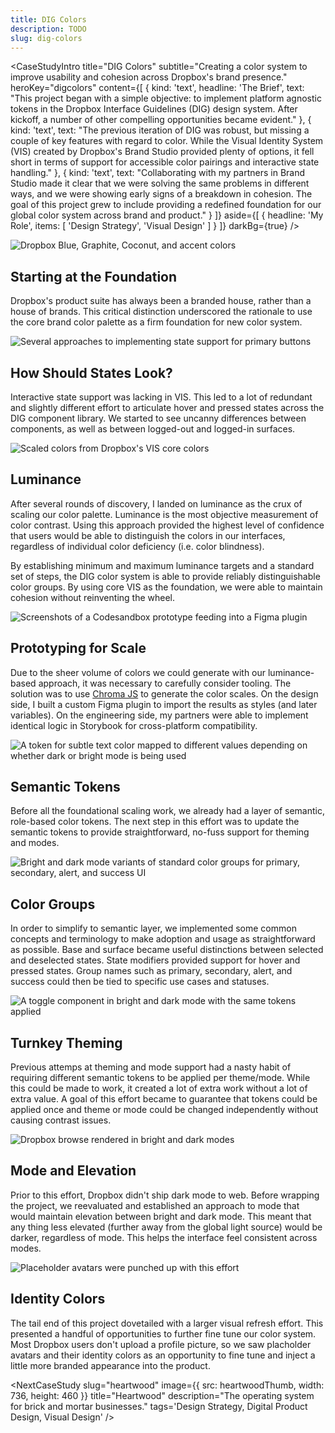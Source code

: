 ```yaml
---
title: DIG Colors
description: TODO
slug: dig-colors
---
```


<CaseStudyIntro
    title="DIG Colors"
    subtitle="Creating a color system to improve usability and cohesion across Dropbox's brand presence."
    heroKey="digcolors"
    content={[
        {
            kind: 'text',
            headline: 'The Brief',
            text: "This project began with a simple objective: to implement platform agnostic tokens in the Dropbox Interface Guidelines (DIG) design system. After kickoff, a number of other compelling opportunities became evident."
        }, {
            kind: 'text',
            text: "The previous iteration of DIG was robust, but missing a couple of key features with regard to color. While the Visual Identity System (VIS) created by Dropbox's Brand Studio provided plenty of options, it fell short in terms of support for accessible color pairings and interactive state handling."
        }, {
            kind: 'text',
            text: "Collaborating with my partners in Brand Studio made it clear that we were solving the same problems in different ways, and we were showing early signs of a breakdown in cohesion. The goal of this project grew to include providing a redefined foundation for our global color system across brand and product."
        }
    ]}
    aside={[
        {
            headline: 'My Role',
            items: [
                'Design Strategy',
                'Visual Design'
            ]
        }
    ]}
    darkBg={true}
/>

![Dropbox Blue, Graphite, Coconut, and accent colors](/dig-colors/Core-Brand-Colors@2x.png "Dropbox’s core visual identity colors.")

## Starting at the Foundation
Dropbox's product suite has always been a branded house, rather than a house of brands. This critical distinction underscored the rationale to use the core brand color palette as a firm foundation for new color system.

![Several approaches to implementing state support for primary buttons](/dig-colors/Why-01@2x.png "A handful of approaches we explored to add hover and pressed states to DIG Buttons.")

## How Should States Look?
Interactive state support was lacking in VIS. This led to a lot of redundant and slightly different effort to articulate hover and pressed states across the DIG component library. We started to see uncanny differences between components, as well as between logged-out and logged-in surfaces.

![Scaled colors from Dropbox's VIS core colors](/dig-colors/How-01@2x.png "Core Dropbox VIS colors scaled based on luminance.")

## Luminance
After several rounds of discovery, I landed on luminance as the crux of scaling our color palette. Luminance is the most objective measurement of color contrast. Using this approach provided the highest level of confidence that users would be able to distinguish the colors in our interfaces, regardless of individual color deficiency (i.e. color blindness).

By establishing minimum and maximum luminance targets and a standard set of steps, the DIG color system is able to provide reliably distinguishable color groups. By using core VIS as the foundation, we were able to maintain cohesion without reinventing the wheel.

![Screenshots of a Codesandbox prototype feeding into a Figma plugin](/dig-colors/Prototyping-01@2x.png "Codesandbox + Figma Plugin API.")

## Prototyping for Scale
Due to the sheer volume of colors we could generate with our luminance-based approach, it was necessary to carefully consider tooling. The solution was to use [Chroma JS](https://gka.github.io/chroma.js/) to generate the color scales. On the design side, I built a custom Figma plugin to import the results as styles (and later variables). On the engineering side, my partners were able to implement identical logic in Storybook for cross-platform compatibility.

![A token for subtle text color mapped to different values depending on whether dark or bright mode is being used](/dig-colors/Theming-01@2x.png "The same token mapped to bright and dark mode.")

## Semantic Tokens
Before all the foundational scaling work, we already had a layer of semantic, role-based color tokens. The next step in this effort was to update the semantic tokens to provide straightforward, no-fuss support for theming and modes.

![Bright and dark mode variants of standard color groups for primary, secondary, alert, and success UI](/dig-colors/Color-Groups-VIS-2020@2x.png "Semantic color groups.")

## Color Groups
In order to simplify to semantic layer, we implemented some common concepts and terminology to make adoption and usage as straightforward as possible. Base and surface became useful distinctions between selected and deselected states. State modifiers provided support for hover and pressed states. Group names such as primary, secondary, alert, and success could then be tied to specific use cases and statuses.

![A toggle component in bright and dark mode with the same tokens applied](/dig-colors/Turnkey-Component-Example@2x.png "A Toggle component with semantic tokens applied.")

## Turnkey Theming
Previous attemps at theming and mode support had a nasty habit of requiring different semantic tokens to be applied per theme/mode. While this could be made to work, it created a lot of extra work without a lot of extra value. A goal of this effort became to guarantee that tokens could be applied once and theme or mode could be changed independently without causing contrast issues.

![Dropbox browse rendered in bright and dark modes](/dig-colors/Mode-And-Elevation@2x.png "Examples of the browse feature in bright and dark mode.")

## Mode and Elevation
Prior to this effort, Dropbox didn't ship dark mode to web. Before wrapping the project, we reevaluated and established an approach to mode that would maintain elevation between bright and dark mode. This meant that any thing less elevated (further away from the global light source) would be darker, regardless of mode. This helps the interface feel consistent across modes.

![Placeholder avatars were punched up with this effort](/dig-colors/Identity-Colors@2x.png "Identity colors before and after the system overhaul.")

## Identity Colors
The tail end of this project dovetailed with a larger visual refresh effort. This presented a handful of opportunities to further fine tune our color system. Most Dropbox users don't upload a profile picture, so we saw placholder avatars and their identity colors as an opportunity to fine tune and inject a little more branded appearance into the product.

<CaseStudyConclusion
    headline="Results"
    text="The work I did on DIG colors unlocked several valuable results. First and foremost, this effort enabled a cross functional tiger team to ship dark mode support to dropbox.com — one of the most user requested features in recent years. The redefinition of the color system also improved the accessibility of Dropbox products, unlocked the foundation of a themeable component library, and enabled our design team to evolve the product suite without breaking down cohesiveness across it."
/>

<NextCaseStudy
    slug="heartwood"
    image={{
        src: heartwoodThumb,
        width: 736,
        height: 460
    }}
    title="Heartwood"
    description="The operating system for brick and mortar businesses."
    tags='Design Strategy, Digital Product Design, Visual Design'
/>